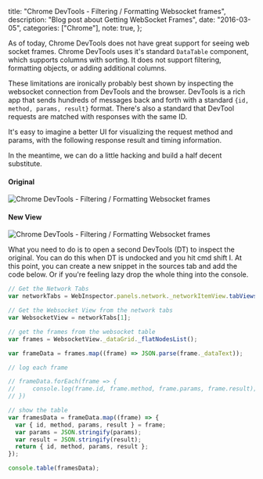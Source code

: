 
  title: "Chrome DevTools - Filtering / Formatting Websocket frames",
  description: "Blog post about Getting WebSocket Frames",
  date: "2016-03-05",
  categories: ["Chrome"],
  note: true,
};

As of today, Chrome DevTools does not have great support for seeing web socket frames. Chrome DevTools uses it's standard `DataTable` component, which supports columns with sorting. It does not support filtering, formatting objects, or adding additional columns.

These limitations are ironically probably best shown by inspecting the websocket connection from DevTools and the browser. DevTools is a rich app that sends hundreds of messages back and forth with a standard `{id, method, params, result}` format. There's also a standard that DevTool requests are matched with responses with the same ID.

It's easy to imagine a better UI for visualizing the request method and params, with the following response result and timing information.

In the meantime, we can do a little hacking and build a half decent substitute.

#### Original

<Image
  src={Websockets1}
  alt="Chrome DevTools - Filtering / Formatting Websocket frames"
/>

#### New View

<Image
  src={Websockets2}
  alt="Chrome DevTools - Filtering / Formatting Websocket frames"
/>

What you need to do is to open a second DevTools (DT) to inspect the original. You can do this when DT is undocked and you hit cmd shift I. At this point, you can create a new snippet in the sources tab and add the code below. Or if you're feeling lazy drop the whole thing into the console.

```js
// Get the Network Tabs
var networkTabs = WebInspector.panels.network._networkItemView.tabViews();

// Get the Websocket View from the network tabs
var WebsocketView = networkTabs[1];

// get the frames from the websocket table
var frames = WebsocketView._dataGrid._flatNodesList();

var frameData = frames.map((frame) => JSON.parse(frame._dataText));

// log each frame

// frameData.forEach(frame => {
//     console.log(frame.id, frame.method, frame.params, frame.result);
// })

// show the table
var framesData = frameData.map((frame) => {
  var { id, method, params, result } = frame;
  var params = JSON.stringify(params);
  var result = JSON.stringify(result);
  return { id, method, params, result };
});

console.table(framesData);
```

